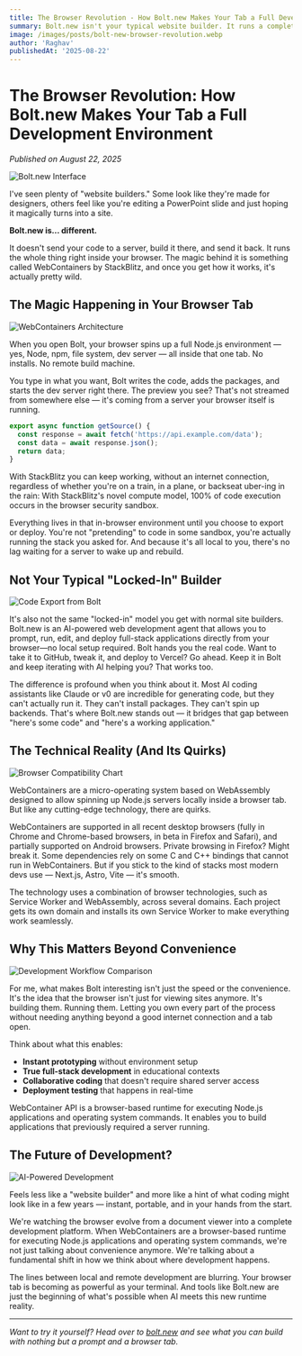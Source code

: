 ---
title: The Browser Revolution - How Bolt.new Makes Your Tab a Full Development Environment
summary: Bolt.new isn't your typical website builder. It runs a complete Node.js environment right inside your browser tab, revolutionizing how we think about web development. Discover how WebContainers technology is turning browsers into full development platforms.
image: /images/posts/bolt-new-browser-revolution.webp
author: 'Raghav'
publishedAt: '2025-08-22'
---

# The Browser Revolution: How Bolt.new Makes Your Tab a Full Development Environment

*Published on August 22, 2025*

![Bolt.new Interface](https://blog.stackblitz.com/posts/introducing-webcontainers/preview.jpg)

I've seen plenty of "website builders." Some look like they're made for designers, others feel like you're editing a PowerPoint slide and just hoping it magically turns into a site.

**Bolt.new is… different.**

It doesn't send your code to a server, build it there, and send it back. It runs the whole thing right inside your browser. The magic behind it is something called WebContainers by StackBlitz, and once you get how it works, it's actually pretty wild.

## The Magic Happening in Your Browser Tab

![WebContainers Architecture](https://webcontainers.io/img/webcontainer-diagram.svg)

When you open Bolt, your browser spins up a full Node.js environment — yes, Node, npm, file system, dev server — all inside that one tab. No installs. No remote build machine.

You type in what you want, Bolt writes the code, adds the packages, and starts the dev server right there. The preview you see? That's not streamed from somewhere else — it's coming from a server your browser itself is running.

```javascript
export async function getSource() {
  const response = await fetch('https://api.example.com/data');
  const data = await response.json();
  return data;
}
```

With StackBlitz you can keep working, without an internet connection, regardless of whether you're on a train, in a plane, or backseat uber-ing in the rain: With StackBlitz's novel compute model, 100% of code execution occurs in the browser security sandbox.

Everything lives in that in-browser environment until you choose to export or deploy. You're not "pretending" to code in some sandbox, you're actually running the stack you asked for. And because it's all local to you, there's no lag waiting for a server to wake up and rebuild.

## Not Your Typical "Locked-In" Builder

![Code Export from Bolt](https://github.com/stackblitz/bolt.new/raw/main/public/social_preview_index.jpg)

It's also not the same "locked-in" model you get with normal site builders. Bolt.new is an AI-powered web development agent that allows you to prompt, run, edit, and deploy full-stack applications directly from your browser—no local setup required. Bolt hands you the real code. Want to take it to GitHub, tweak it, and deploy to Vercel? Go ahead. Keep it in Bolt and keep iterating with AI helping you? That works too.

The difference is profound when you think about it. Most AI coding assistants like Claude or v0 are incredible for generating code, but they can't actually run it. They can't install packages. They can't spin up backends. That's where Bolt.new stands out — it bridges that gap between "here's some code" and "here's a working application."

## The Technical Reality (And Its Quirks)

![Browser Compatibility Chart](https://developer.stackblitz.com/img/webcontainers-browser-support.png)

WebContainers are a micro-operating system based on WebAssembly designed to allow spinning up Node.js servers locally inside a browser tab. But like any cutting-edge technology, there are quirks.

WebContainers are supported in all recent desktop browsers (fully in Chrome and Chrome-based browsers, in beta in Firefox and Safari), and partially supported on Android browsers. Private browsing in Firefox? Might break it. Some dependencies rely on some C and C++ bindings that cannot run in WebContainers. But if you stick to the kind of stacks most modern devs use — Next.js, Astro, Vite — it's smooth.

The technology uses a combination of browser technologies, such as Service Worker and WebAssembly, across several domains. Each project gets its own domain and installs its own Service Worker to make everything work seamlessly.

## Why This Matters Beyond Convenience

![Development Workflow Comparison](https://blog.stackblitz.com/posts/webcontainer-api-is-here/comparison.jpg)

For me, what makes Bolt interesting isn't just the speed or the convenience. It's the idea that the browser isn't just for viewing sites anymore. It's building them. Running them. Letting you own every part of the process without needing anything beyond a good internet connection and a tab open.

Think about what this enables:

- **Instant prototyping** without environment setup
- **True full-stack development** in educational contexts
- **Collaborative coding** that doesn't require shared server access
- **Deployment testing** that happens in real-time

WebContainer API is a browser-based runtime for executing Node.js applications and operating system commands. It enables you to build applications that previously required a server running.

## The Future of Development?

![AI-Powered Development](https://refine.dev/blog/bolt-new-ai/bolt-new-hero.png)

Feels less like a "website builder" and more like a hint of what coding might look like in a few years — instant, portable, and in your hands from the start.

We're watching the browser evolve from a document viewer into a complete development platform. When WebContainers are a browser-based runtime for executing Node.js applications and operating system commands, we're not just talking about convenience anymore. We're talking about a fundamental shift in how we think about where development happens.

The lines between local and remote development are blurring. Your browser tab is becoming as powerful as your terminal. And tools like Bolt.new are just the beginning of what's possible when AI meets this new runtime reality.

---

*Want to try it yourself? Head over to [bolt.new](https://bolt.new) and see what you can build with nothing but a prompt and a browser tab.*